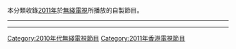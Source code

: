 本分類收錄[[2011年|2011年]]於[[無綫電視|無綫電視]]所播放的自製節目。

----

{{cat year nav
| year = 2011
| cat = 無綫電視節目
| sortkey = 無綫電視節目
| article = 無綫電視節目
| in = 
}}
----

[[Category:2010年代無綫電視節目|Category:2010年代無綫電視節目]]
[[Category:2011年香港電視節目|Category:2011年香港電視節目]]